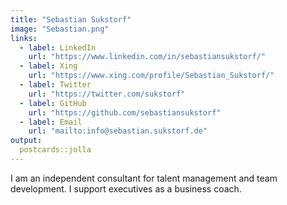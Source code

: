 ```yaml
---
title: "Sebastian Sukstorf"
image: "Sebastian.png"
links:
  - label: LinkedIn
    url: "https://www.linkedin.com/in/sebastiansukstorf/"
  - label: Xing
    url: "https://www.xing.com/profile/Sebastian_Sukstorf/"
  - label: Twitter
    url: "https://twitter.com/sukstorf"
  - label: GitHub
    url: "https://github.com/sebastiansukstorf"
  - label: Email
    url: "mailto:info@sebastian.sukstorf.de"
output:
  postcards::jolla
---
```

 
I am an independent consultant for talent management and team development. I support executives as a business coach.